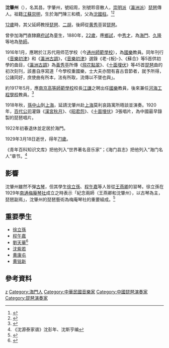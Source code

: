 {{Infobox musical artist
| Name                = 沈肇州
| Background          = 傳統音樂
| Born                = {{Birth date|1858|2|25}}
| birth_place         = [[大清|大清]][[海門|海門]]
| Died                = {{Death date and age|1929|3|18|1858|2|25}}
| death_place         = {{ROC}}海門
| Instrument          = [[中國琵琶|琵琶]]
| Genre               = 传统中国音乐
| famous_works        = 《[[瀛洲古調|瀛洲古調]]》
}}

'''沈肇州'''（{{bd|1858年|2月25日|1929年|3月18日|}}），名其昌，字肇州，號紹周，別號聆音散人，[[崇明派|崇明派]]（[[瀛洲派|瀛洲派]]）[[琵琶|琵琶]]傳人。祖籍[[江蘇|江蘇]][[崇明|崇明]]，生於海門陳三和橋，父為[[沈國柱|沈國柱]]。<ref>{{Cite journal|title=古樸綺麗 瀛洲技藝 沈肇州傳|author=嚴曉星|authorlink=嚴曉星|journal=音樂愛好者|issue=8|year=2010}}</ref><ref>{{Cite book|title=梅庵琴人傳|last=嚴|first=曉星|publisher=中華書局|year=2011|isbn=9787101078961|location=北京|pages=1|authorlink=嚴曉星}}</ref>

[[12歲|12歲]]時，其父延師教授[[琵琶|琵琶]]、[[二胡|二胡]]，後師從[[黄秀亭|黄秀亭]]習[[琵琶|琵琶]]。

曾參加海門直隸廳[[府試|府試]]為童生，1880年，[[22歲|22歲]]，應[[鄉試|鄉試]]，中[[秀才|秀才]]，為[[海門|海門]]、[[久隆|久隆]]等地為[[塾師|塾師]]。

1916年1月，應聘於江苏代用师范学校（今[[通州師範學校|通州師範學校]]），為[[國樂|國樂]]教員。同年刊行《[[音樂初津|音樂初津]]》和《[[瀛洲古調|瀛洲古調]]》，《[[音樂初津|音樂初津]]》選錄《老-{板}-》、《蘇合》等5首供初學的曲目，《[[瀛洲古調|瀛洲古調]]》為[[黃秀亭|黃秀亭]]所傳《[[飛花點翠|飛花點翠]]》、《[[十面埋伏|十面埋伏]]》等45首[[琵琶|琵琶]]曲的初次刻刊，該書自序寫道「今學校重國樂，士大夫亦間有喜古音節者，就予所得，公諸同好，庶使曲有所本，法有所取，流傳以不墜也與」。

約1917年5月，應[[南京高等師範學校|南京高等師範學校]]校長[[江謙|江謙]]之聘出任[[國樂|國樂]]教員，後來兼任[[河海工程學校|河海工程學校]]教員。<ref>{{Cite journal|title=崇明派琵琶傳人——沈肇州|author=樊愉|journal=南京藝術學院學報(音樂與表演版)|issue=04|year=1989}}</ref>

1918年秋，[[孫中山|孫中山]]到[[上海|上海]]，延請沈肇州赴[[上海|上海]]莫利哀路寓所晤談並演奏。1920年，[[百代公司|百代公司]]灌錄《[[漢宮秋月|漢宮秋月]]》、《[[昭君怨|昭君怨]]》、《[[十面埋伏|十面埋伏]]》3張唱片，為中國最早錄製的琵琶唱片。

1922年初春退休並定居於海門。

1929年3月18日逝世，得年[[71歲|71歲]]。

《青年百科知识文库》把他列入“世界著名音乐家”；《海门县志》把他列入“海门名人”章节。<ref>《沈源泰家谱》沈彭年、沈斯亨编</ref>

== 影響 ==

沈肇州雖然不彈[[古琴|古琴]]，但其學生[[徐立孫|徐立孫]]、[[程午嘉|程午嘉]]等人皆從[[王燕卿|王燕卿]]的習琴。徐立孫在1929年[[南通|南通]][[梅庵琴派|梅庵琴社]]成立之時表示「紀念兩師（王燕卿和沈肇州），以古琴為主，琵琶副焉」，沈肇州的琵琶藝術為梅庵琴社的重要組成。<ref>{{Cite book|title=梅庵琴人傳|last=嚴|first=曉星|publisher=中華書局|year=2011|isbn=9787101078961|location=北京|pages=109}}</ref>

== 重要學生 ==

* [[徐立孫|徐立孫]]
* [[程午嘉|程午嘉]]
* [[劉天華|劉天華]]<ref>{{Cite journal|title=劉天華青年時代的兩位江蘇籍業師——記民間音樂家周少梅、沈肇州|author=王霖|journal=中國音樂|issue=02|year=1990}}</ref>
* [[沈紫若|沈紫若]]
* [[黄康屯|黄康屯]]
* [[黄铭新|黄铭新]]

== 參考資料 ==
{{reflist}}

{{Authority control}}
{{DEFAULTSORT:S}}
[[Category:沈姓|z]]
[[Category:海門人|Category:海門人]]
[[Category:中華民國音樂家|Category:中華民國音樂家]]
[[Category:中國琵琶演奏家|Category:中國琵琶演奏家]]
[[Category:琵琶演奏家|Category:琵琶演奏家]]